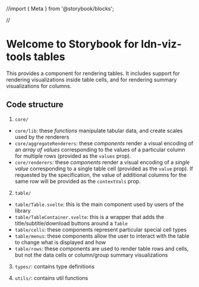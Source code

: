 //import { Meta } from '@storybook/blocks';

//<Meta title="Tables/Introduction" />

# Welcome to Storybook for ldn-viz-tools tables

This provides a component for rendering tables.
It includes support for rendering visualizations inside table cells, and for rendering summary visualizations for columns.

## Code structure

1. `core/`

- `core/lib`: these _functions_ manipulate tabular data, and create scales used by the renderers
- `core/aggregateRenderers`: these _components_ render a visual encoding of an _array of values_ corresponding to the values of a particular column for multiple rows (provided as the `values` prop).
- `core/renderers`: these _components_ render a visual encoding of a _single value_ corresponding to a single table cell (provided as the `value` prop).
  If requested by the specification, the value of additional columns for the same row will be provided as the `contextVals` prop.

2. `table/`

- `table/Table.svelte`: this is the main component used by users of the library
- `table/TableContainer.svelte`: this is a wrapper that adds the title/subtitle/download buttons around a `Table`
- `table/cells`: these components represent particular special cell types
- `table/menus`: these components allow the user to interact with the table to change what is displayed and how
- `table/rows`: these components are used to render table rows and cells, but not the data cells or column/group summary visualizations

3. `types/`: contains type definitions

4. `utils/`: contains util functions
